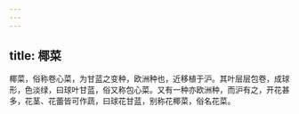 ```yaml
---
---
---
```

title: 椰菜
---



椰菜，俗称卷心菜，为甘蓝之变种，欧洲种也，近移植于沪。其叶层层包卷，成球形，色淡绿，曰球叶甘蓝，俗又称包心菜。又有一种亦欧洲种，而沪有之，开花甚多，花茎、花蕾皆可作蔬，曰球花甘蓝，别称花椰菜，俗名花菜。